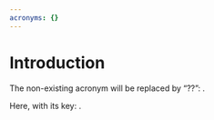 ```yaml
---
acronyms: {}
---
```


# Introduction {#intro}

The non-existing acronym will be replaced by "??": \acr[non_existing=??]{RL}.

Here, with its key: \acr[non_existing=key]{RL}.
